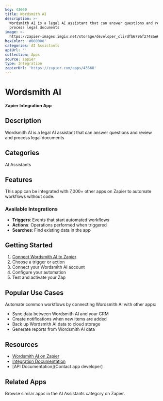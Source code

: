```yaml
---
key: 43660
title: Wordsmith AI
description: >-
  Wordsmith AI is a legal AI assistant that can answer questions and review and
  process legal documents
image: >-
  https://zapier-images.imgix.net/storage/developer_cli/dfb679af2748ae653ac0d78827df8bd3.png?auto=format%2Ccompress&ixlib=python-3.0.0&q=50
hexColor: '#000000'
categories: AI Assistants
apiUrl: ''
collection: Apps
source: zapier
type: Integration
zapierUrl: 'https://zapier.com/apps/43660'
---
```

# Wordsmith AI

**Zapier Integration App**

## Description

Wordsmith AI is a legal AI assistant that can answer questions and review and process legal documents

## Categories

AI Assistants

## Features

This app can be integrated with 7,000+ other apps on Zapier to automate workflows without code.

### Available Integrations

- **Triggers**: Events that start automated workflows
- **Actions**: Operations performed when triggered
- **Searches**: Find existing data in the app

## Getting Started

1. [Connect Wordsmith AI to Zapier](https://zapier.com/apps/43660)
2. Choose a trigger or action
3. Connect your Wordsmith AI account
4. Configure your automation
5. Test and activate your Zap

## Popular Use Cases

Automate common workflows by connecting Wordsmith AI with other apps:

- Sync data between Wordsmith AI and your CRM
- Create notifications when new items are added
- Back up Wordsmith AI data to cloud storage
- Generate reports from Wordsmith AI data

## Resources

- [Wordsmith AI on Zapier](https://zapier.com/apps/43660)
- [Integration Documentation](https://zapier.com/apps/43660/integrations)
- [API Documentation](Contact app developer)

## Related Apps

Browse similar apps in the AI Assistants category on Zapier.

